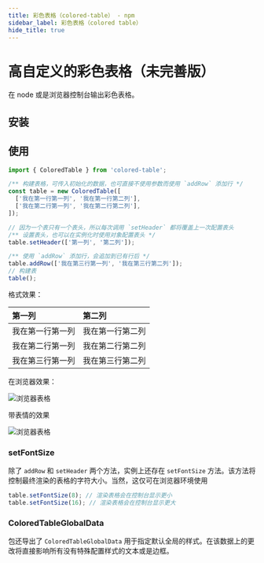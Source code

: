 ```yaml
---
title: 彩色表格（colored-table） - npm
sidebar_label: 彩色表格（colored table）
hide_title: true
---
```


# 高自定义的彩色表格（未完善版）

<PackageInfo packageName="colored-table" />

在 node 或是浏览器控制台输出彩色表格。

## 安装

<InstallInfo name="colored-table" />

## 使用

```ts
import { ColoredTable } from 'colored-table';

/** 构建表格，可传入初始化的数据，也可直接不使用参数而使用 `addRow` 添加行 */
const table = new ColoredTable([
  ['我在第一行第一列', '我在第一行第二列'],
  ['我在第二行第一列', '我在第二行第二列'],
]);

// 因为一个表只有一个表头，所以每次调用 `setHeader` 都将覆盖上一次配置表头
/** 设置表头，也可以在实例化时使用对象配置表头 */
table.setHeader(['第一列', '第二列']);

/** 使用 `addRow` 添加行，会追加到已有行后 */
table.addRow(['我在第三行第一列', '我在第三行第二列']);
// 构建表
table();
```

格式效果：

| 第一列           | 第二列           |
| :--------------- | :--------------- |
| 我在第一行第一列 | 我在第一行第二列 |
| 我在第二行第一列 | 我在第二行第二列 |
| 我在第三行第一列 | 我在第三行第二列 |

在浏览器效果：

![浏览器表格](/img/浏览器表格.png)

带表情的效果

![浏览器表格](/img/浏览器表格-with-emoji.png)

### setFontSize

除了 `addRow` 和 `setHeader` 两个方法，实例上还存在 `setFontSize` 方法。该方法将控制最终渲染的表格的字符大小。当然，这仅可在浏览器环境使用

```ts
table.setFontSize(8); // 渲染表格会在控制台显示更小
table.setFontSize(16); // 渲染表格会在控制台显示更大
```

### ColoredTableGlobalData

包还导出了 `ColoredTableGlobalData` 用于指定默认全局的样式。在该数据上的更改将直接影响所有没有特殊配置样式的文本或是边框。
